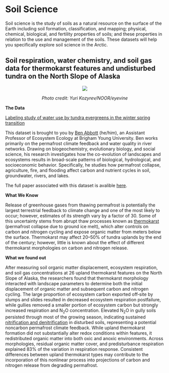 # **Soil Science** {-#soil} 

Soil science is the study of soils as a natural resource on the surface of the Earth including soil formation, classification, and mapping; physical, chemical, biological, and fertility properties of soils; and these properties in relation to the use and management of the soils. These datasets will help you specifically explore soil science in the Arctic.

##  Soil respiration, water chemistry, and soil gas data for thermokarst features and undisturbed tundra on the North Slope of Alaska {-#new-section}

<center>
![](images/soil1.jpg)

*Photo credit: Yuri Kozyrev/NOOR/eyevine*
<br>
</center> 

<p>
**The Data**

[Labeling study of water use by tundra evergreens in the winter spring transition](https://arcticdata.io/catalog/view/doi%3A10.18739%2FA2028PD8D)

This dataset is brought to you by [Ben Abbott](https://pws.byu.edu/ben-abbott-lab/about-ben-abbott) (he/him), an Assistant Professor of Ecosystem Ecology at Brigham Young University. Ben works primarily on the permafrost climate feedback and water quality in river networks. Drawing on biogeochemistry, evolutionary biology, and social science, his research investigates how the co-evolution of landscapes and ecosystems results in broad-scale patterns of biological, hydrological, and socioeconomic behavior. Specifically, he studies how permafrost collapse, agriculture, fire, and flooding affect carbon and nutrient cycles in soil, groundwater, rivers, and lakes.

The full paper associated with this dataset is avalible [here](https://onlinelibrary.wiley.com/doi/abs/10.1111/gcb.13069).

**What We Know**

Release of greenhouse gases from thawing permafrost is potentially the largest terrestrial feedback to climate change and one of the most likely to occur; however, estimates of its strength vary by a factor of 30. Some of this uncertainty stems from abrupt thaw processes known as [thermokarst](https://www.britannica.com/science/thermokarst) (permafrost collapse due to ground ice melt), which alter controls on carbon and nitrogen cycling and expose organic matter from meters below the surface. Thermokarst may affect 20–50% of tundra uplands by the end of the century; however, little is known about the effect of different thermokarst morphologies on carbon and nitrogen release. 

**What we found out**

After measuring soil organic matter displacement, ecosystem respiration, and soil gas concentrations at 26 upland thermokarst features on the North Slope of Alaska, the researchers found that thermokarst morphology interacted with landscape parameters to determine both the initial displacement of organic matter and subsequent carbon and nitrogen cycling. The large proportion of ecosystem carbon exported off‐site by slumps and slides resulted in decreased ecosystem respiration postfailure, while gullies removed a smaller portion of ecosystem carbon but strongly increased respiration and N<sub>2</sub>O concentration. Elevated N<sub>2</sub>O in gully soils persisted through most of the growing season, indicating sustained [nitrification and denitrification](https://www.nature.com/scitable/knowledge/library/the-nitrogen-cycle-processes-players-and-human-15644632) in disturbed soils, representing a potential noncarbon permafrost climate feedback. While upland thermokarst formation did not substantially alter redox conditions within features, it redistributed organic matter into both oxic and anoxic environments. Across morphologies, residual organic matter cover, and predisturbance respiration explained 83% of the variation in respiration response. Consistent differences between upland thermokarst types may contribute to the incorporation of this nonlinear process into projections of carbon and nitrogen release from degrading permafrost.